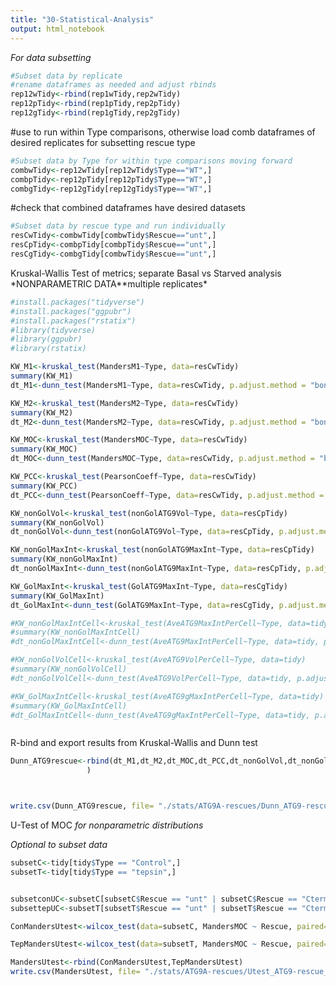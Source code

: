```yaml
---
title: "30-Statistical-Analysis"
output: html_notebook
---
```

*For data subsetting*
```r
#Subset data by replicate
#rename dataframes as needed and adjust rbinds
rep12wTidy<-rbind(rep1wTidy,rep2wTidy)
rep12pTidy<-rbind(rep1pTidy,rep2pTidy)
rep12gTidy<-rbind(rep1gTidy,rep2gTidy)
```

#use to run within Type comparisons, otherwise load comb dataframes of desired replicates for subsetting rescue type
```r
#Subset data by Type for within type comparisons moving forward
combwTidy<-rep12wTidy[rep12wTidy$Type=="WT",]
combpTidy<-rep12pTidy[rep12pTidy$Type=="WT",]
combgTidy<-rep12gTidy[rep12gTidy$Type=="WT",]
```

#check that combined dataframes have desired datasets
```r
#Subset data by rescue type and run individually
resCwTidy<-combwTidy[combwTidy$Rescue=="unt",]
resCpTidy<-combpTidy[combpTidy$Rescue=="unt",]
resCgTidy<-combgTidy[combwTidy$Rescue=="unt",]
```

Kruskal-Wallis Test of metrics; separate Basal vs Starved analysis
*NONPARAMETRIC DATA**multiple replicates*
```r

#install.packages("tidyverse")
#install.packages("ggpubr")
#install.packages("rstatix")
#library(tidyverse)
#library(ggpubr)
#library(rstatix)

KW_M1<-kruskal_test(MandersM1~Type, data=resCwTidy)
summary(KW_M1)
dt_M1<-dunn_test(MandersM1~Type, data=resCwTidy, p.adjust.method = "bonferroni")

KW_M2<-kruskal_test(MandersM2~Type, data=resCwTidy)
summary(KW_M2)
dt_M2<-dunn_test(MandersM2~Type, data=resCwTidy, p.adjust.method = "bonferroni")

KW_MOC<-kruskal_test(MandersMOC~Type, data=resCwTidy)
summary(KW_MOC)
dt_MOC<-dunn_test(MandersMOC~Type, data=resCwTidy, p.adjust.method = "bonferroni")

KW_PCC<-kruskal_test(PearsonCoeff~Type, data=resCwTidy)
summary(KW_PCC)
dt_PCC<-dunn_test(PearsonCoeff~Type, data=resCwTidy, p.adjust.method = "bonferroni")

KW_nonGolVol<-kruskal_test(nonGolATG9Vol~Type, data=resCpTidy)
summary(KW_nonGolVol)
dt_nonGolVol<-dunn_test(nonGolATG9Vol~Type, data=resCpTidy, p.adjust.method = "bonferroni")

KW_nonGolMaxInt<-kruskal_test(nonGolATG9MaxInt~Type, data=resCpTidy)
summary(KW_nonGolMaxInt)
dt_nonGolMaxInt<-dunn_test(nonGolATG9MaxInt~Type, data=resCpTidy, p.adjust.method = "bonferroni")

KW_GolMaxInt<-kruskal_test(GolATG9MaxInt~Type, data=resCgTidy)
summary(KW_GolMaxInt)
dt_GolMaxInt<-dunn_test(GolATG9MaxInt~Type, data=resCgTidy, p.adjust.method = "bonferroni")

#KW_nonGolMaxIntCell<-kruskal_test(AveATG9MaxIntPerCell~Type, data=tidy)
#summary(KW_nonGolMaxIntCell)
#dt_nonGolMaxIntCell<-dunn_test(AveATG9MaxIntPerCell~Type, data=tidy, p.adjust.method = "bonferroni")

#KW_nonGolVolCell<-kruskal_test(AveATG9VolPerCell~Type, data=tidy)
#summary(KW_nonGolVolCell)
#dt_nonGolVolCell<-dunn_test(AveATG9VolPerCell~Type, data=tidy, p.adjust.method = "bonferroni")

#KW_GolMaxIntCell<-kruskal_test(AveATG9gMaxIntPerCell~Type, data=tidy)
#summary(KW_GolMaxIntCell)
#dt_GolMaxIntCell<-dunn_test(AveATG9gMaxIntPerCell~Type, data=tidy, p.adjust.method = "bonferroni")



```


R-bind and export results from Kruskal-Wallis and Dunn test
```r
Dunn_ATG9rescue<-rbind(dt_M1,dt_M2,dt_MOC,dt_PCC,dt_nonGolVol,dt_nonGolMaxInt,dt_GolMaxInt#,dt_nonGolMaxIntCell,dt_nonGolVolCell,dt_GolMaxIntCell
                 )



write.csv(Dunn_ATG9rescue, file= "./stats/ATG9A-rescues/Dunn_ATG9-rescue-unt_4046-4048-4049_20Nov22.csv")

```



U-Test of MOC
*for nonparametric distributions*


*Optional to subset data*
```r
subsetC<-tidy[tidy$Type == "Control",]
subsetT<-tidy[tidy$Type == "tepsin",]


subsetconUC<-subsetC[subsetC$Rescue == "unt" | subsetC$Rescue == "Cterm",]
subsettepUC<-subsetT[subsetT$Rescue == "unt" | subsetT$Rescue == "Cterm",]


```

```r

ConMandersUtest<-wilcox_test(data=subsetC, MandersMOC ~ Rescue, paired= FALSE)

TepMandersUtest<-wilcox_test(data=subsetT, MandersMOC ~ Rescue, paired= FALSE)

MandersUtest<-rbind(ConMandersUtest,TepMandersUtest)
write.csv(MandersUtest, file= "./stats/ATG9A-rescues/Utest_ATG9-rescue_4046-4048-4049_20Nov22.csv")

```


